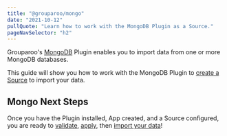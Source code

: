 ```yaml
---
title: "@grouparoo/mongo"
date: "2021-10-12"
pullQuote: "Learn how to work with the MongoDB Plugin as a Source."
pageNavSelector: "h2"
---
```


<PluginDocsLinks plugin="Mongo" />

Grouparoo's [MongoDB](https://www.mongodb.com/) Plugin enables you to import data from one or more MongoDB databases.

This guide will show you how to work with the MongoDB Plugin to [create a Source](#create-mongodb-source) to import your data.

<PluginDocsInstallation plugin="Mongo" />

<PluginDocsCreateApp plugin="Mongo" />

<ValidateAndApplyConfig headingLevel="h3" />

<PluginDocsColumnarSource plugin="Mongo" />

## Mongo Next Steps

Once you have the Plugin installed, App created, and a Source configured, you are ready to [validate](/docs/cli/config#validate), [apply](/docs/cli/config#apply), then [import your data](/docs/cli/run#run)!
